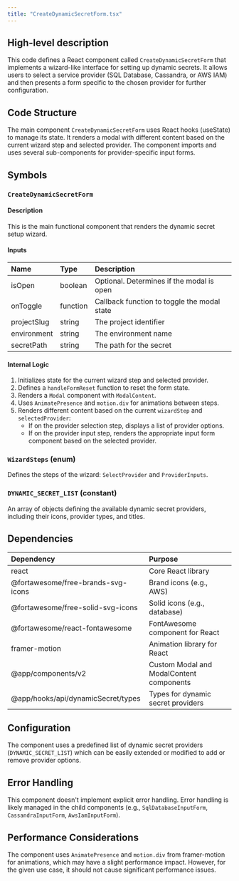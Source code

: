 ```yaml
---
title: "CreateDynamicSecretForm.tsx"
---
```


## High-level description
This code defines a React component called `CreateDynamicSecretForm` that implements a wizard-like interface for setting up dynamic secrets. It allows users to select a service provider (SQL Database, Cassandra, or AWS IAM) and then presents a form specific to the chosen provider for further configuration.

## Code Structure
The main component `CreateDynamicSecretForm` uses React hooks (useState) to manage its state. It renders a modal with different content based on the current wizard step and selected provider. The component imports and uses several sub-components for provider-specific input forms.

## Symbols

### `CreateDynamicSecretForm`
#### Description
This is the main functional component that renders the dynamic secret setup wizard.

#### Inputs
| Name | Type | Description |
|:-----|:-----|:------------|
| isOpen | boolean | Optional. Determines if the modal is open |
| onToggle | function | Callback function to toggle the modal state |
| projectSlug | string | The project identifier |
| environment | string | The environment name |
| secretPath | string | The path for the secret |

#### Internal Logic
1. Initializes state for the current wizard step and selected provider.
2. Defines a `handleFormReset` function to reset the form state.
3. Renders a `Modal` component with `ModalContent`.
4. Uses `AnimatePresence` and `motion.div` for animations between steps.
5. Renders different content based on the current `wizardStep` and `selectedProvider`:
   - If on the provider selection step, displays a list of provider options.
   - If on the provider input step, renders the appropriate input form component based on the selected provider.

### `WizardSteps` (enum)
Defines the steps of the wizard: `SelectProvider` and `ProviderInputs`.

### `DYNAMIC_SECRET_LIST` (constant)
An array of objects defining the available dynamic secret providers, including their icons, provider types, and titles.

## Dependencies
| Dependency | Purpose |
|:-----------|:--------|
| react | Core React library |
| @fortawesome/free-brands-svg-icons | Brand icons (e.g., AWS) |
| @fortawesome/free-solid-svg-icons | Solid icons (e.g., database) |
| @fortawesome/react-fontawesome | FontAwesome component for React |
| framer-motion | Animation library for React |
| @app/components/v2 | Custom Modal and ModalContent components |
| @app/hooks/api/dynamicSecret/types | Types for dynamic secret providers |

## Configuration
The component uses a predefined list of dynamic secret providers (`DYNAMIC_SECRET_LIST`) which can be easily extended or modified to add or remove provider options.

## Error Handling
This component doesn't implement explicit error handling. Error handling is likely managed in the child components (e.g., `SqlDatabaseInputForm`, `CassandraInputForm`, `AwsIamInputForm`).

## Performance Considerations
The component uses `AnimatePresence` and `motion.div` from framer-motion for animations, which may have a slight performance impact. However, for the given use case, it should not cause significant performance issues.